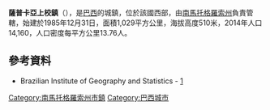 {{coord|23|16|19|S|55|31|44|W|scale:30000|display=title}}

'''薩普卡亞上校鎮'''（{{lang-pt|Coronel Sapucaia}}），是[[巴西|巴西]]的城鎮，位於該國西部，由[[南馬托格羅索州|南馬托格羅索州]]負責管轄，始建於1985年12月31日，面積1,029平方公里，海拔高度510米，2014年人口14,160，人口密度每平方公里13.76人。

==參考資料==
* Brazilian Institute of Geography and Statistics - [http://www.ibge.gov.br/cidadesat/default.php] {{Wayback|url=http://www.ibge.gov.br/cidadesat/default.php |date=20080611095922 }}

{{Brazil-geo-stub}}
{{南馬托格羅索州市鎮}}
[[Category:南馬托格羅索州市鎮|Category:南馬托格羅索州市鎮]]
[[Category:巴西城市|Category:巴西城市]]